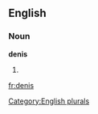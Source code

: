 
==English==

===Noun===
'''denis'''

# {{plural of|[[deni]]}}

[[Category:English plurals]]

[[fr:denis]]